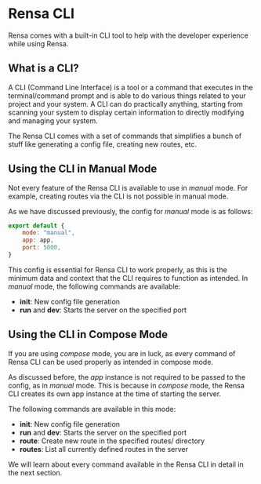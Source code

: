 # Rensa CLI
Rensa comes with a built-in CLI tool to help with the developer experience while using Rensa.

## What is a CLI?
A CLI (Command Line Interface) is a tool or a command that executes in the terminal/command prompt and is able to do various things related to your project and your system. A CLI can do practically anything, starting from scanning your system to display certain information to directly modifying and managing your system.

The Rensa CLI comes with a set of commands that simplifies a bunch of stuff like generating a config file, creating new routes, etc.

## Using the CLI in Manual Mode
Not every feature of the Rensa CLI is available to use in *manual* mode. For example, creating routes via the CLI is not possible in manual mode.

As we have discussed previously, the config for *manual* mode is as follows:
```js
export default {
    mode: "manual",
    app: app,
    port: 5000,
}
```

This config is essential for Rensa CLI to work properly, as this is the minimum data and context that the CLI requires to function as intended. In *manual* mode, the following commands are available:
- **init**: New config file generation
- **run** and **dev**: Starts the server on the specified port

## Using the CLI in Compose Mode
If you are using *compose* mode, you are in luck, as every command of Rensa CLI can be used properly as intended in compose mode.

As discussed before, the *app* instance is not required to be passed to the config, as in *manual* mode. This is because in *compose* mode, the Rensa CLI creates its own app instance at the time of starting the server.

The following commands are available in this mode:
- **init**: New config file generation
- **run** and **dev**: Starts the server on the specified port
- **route**: Create new route in the specified routes/ directory
- **routes**: List all currently defined routes in the server

We will learn about every command available in the Rensa CLI in detail in the next section.

